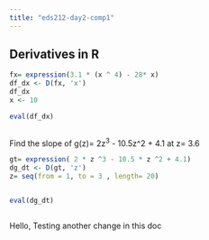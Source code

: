 ```yaml
---
title: "eds212-day2-comp1"
---
```


## Derivatives in R

```r
fx= expression(3.1 * (x ^ 4) - 28* x)
df_dx <- D(fx, 'x')
df_dx
x <- 10

eval(df_dx)



```

Find the slope of g(z)= 2z^3^ - 10.5z\^2 + 4.1 at z= 3.6

```r
gt= expression( 2 * z ^3 - 10.5 * z ^2 + 4.1)
dg_dt <- D(gt, 'z')
z= seq(from = 1, to = 3 , length= 20)


eval(dg_dt)

```

```r

```

Hello, Testing another change in this doc

